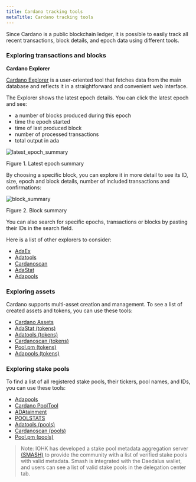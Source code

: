 ```yaml
---
title: Cardano tracking tools
metaTitle: Cardano tracking tools
---
```


Since Cardano is a public blockchain ledger, it is possible to easily track all
recent transactions, block details, and epoch data using different tools.

### Exploring transactions and blocks

**Cardano Explorer**

[Cardano Explorer](https://explorer.cardano.org/en) is a user-oriented tool that
fetches data from the main database and reflects it in a straightforward and
convenient web interface.

The Explorer shows the latest epoch details. You can click the latest epoch and
see:

- a number of blocks produced during this epoch
- time the epoch started
- time of last produced block
- number of processed transactions
- total output in ada

![latest_epoch_summary](latest_epoch_summary.png)

Figure 1. Latest epoch summary

By choosing a specific block, you can explore it in more detail to see its ID,
size, epoch and block details, number of included transactions and
confirmations:

![block_summary](block_summary.png)

Figure 2. Block summary

You can also search for specific epochs, transactions or blocks by pasting their
IDs in the search field.

Here is a list of other explorers to consider:

- [AdaEx](https://adaex.org/)
- [Adatools](https://adatools.io/transactions)
- [Cardanoscan](https://cardanoscan.io/transactions)
- [AdaStat](https://adastat.net/transactions)
- [Adapools](https://adapools.org/)

### Exploring assets

Cardano supports multi-asset creation and management. To see a list of created
assets and tokens, you can use these tools:

- [Cardano Assets](https://cardanoassets.com/)
- [AdaStat (tokens)](https://adastat.net/tokens)
- [Adatools (tokens)](https://adatools.io/tokens)
- [Cardanoscan (tokens)](https://cardanoscan.io/tokens)
- [Pool.pm (tokens)](https://pool.pm/tokens)
- [Adapools (tokens)](https://adapools.org/token)

### Exploring stake pools

To find a list of all registered stake pools, their tickers, pool names, and
IDs, you can use these tools:

- [Adapools](https://adapools.org/)
- [Cardano PoolTool](https://pooltool.io/)
- [ADAtainment](https://www.adatainment.com/index.php?page=home&lang=en)
- [POOLSTATS](https://poolstats.org/#)
- [Adatools (pools)](https://adatools.io/pools)
- [Cardanoscan (pools)](https://cardanoscan.io/pools)
- [Pool.pm (pools)](https://pool.pm/search)
   
> Note: IOHK has developed a stake pool metadata aggregation server [(SMASH)](/getting-started/operating-a-stake-pool/SMASH) to provide the community with a list of verified stake pools with valid metadata. Smash is integrated with the Daedalus wallet, and users can see a list of valid stake pools in the delegation center tab.
